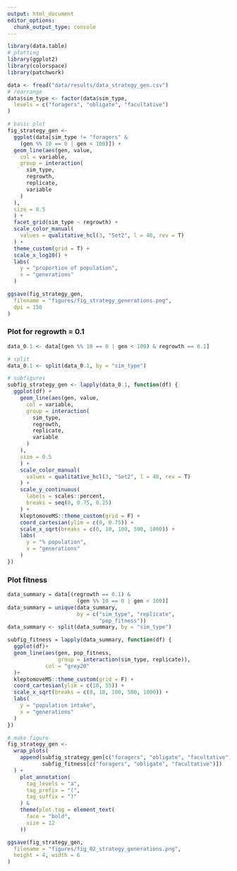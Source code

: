 ```yaml
---
output: html_document
editor_options: 
  chunk_output_type: console
---
```


```r
library(data.table)
# plotting
library(ggplot2)
library(colorspace)
library(patchwork)
```

```r
data <- fread("data/results/data_strategy_gen.csv")
# rearrange
data$sim_type <- factor(data$sim_type,
  levels = c("foragers", "obligate", "facultative")
)
```

```r
# basic plot
fig_strategy_gen <-
  ggplot(data[sim_type != "foragers" &
    (gen %% 10 == 0 | gen < 100)]) +
  geom_line(aes(gen, value,
    col = variable,
    group = interaction(
      sim_type,
      regrowth,
      replicate,
      variable
    )
  ),
  size = 0.5
  ) +
  facet_grid(sim_type ~ regrowth) +
  scale_color_manual(
    values = qualitative_hcl(3, "Set2", l = 40, rev = T)
  ) +
  theme_custom(grid = T) +
  scale_x_log10() +
  labs(
    y = "proportion of population",
    x = "generations"
  )
```

```r
ggsave(fig_strategy_gen,
  filename = "figures/fig_strategy_generations.png",
  dpi = 150
)
```

### Plot for regrowth = 0.1

```r
data_0.1 <- data[(gen %% 10 == 0 | gen < 100) & regrowth == 0.1]

# split
data_0.1 <- split(data_0.1, by = "sim_type")

# subfigures
subfig_strategy_gen <- lapply(data_0.1, function(df) {
  ggplot(df) +
    geom_line(aes(gen, value,
      col = variable,
      group = interaction(
        sim_type,
        regrowth,
        replicate,
        variable
      )
    ),
    size = 0.5
    ) +
    scale_color_manual(
      values = qualitative_hcl(3, "Set2", l = 40, rev = T)
    ) +
    scale_y_continuous(
      labels = scales::percent,
      breaks = seq(0, 0.75, 0.25)
    ) +
    kleptomoveMS::theme_custom(grid = F) +
    coord_cartesian(ylim = c(0, 0.75)) +
    scale_x_sqrt(breaks = c(0, 10, 100, 500, 1000)) +
    labs(
      y = "% population",
      x = "generations"
    )
})
```

### Plot fitness

```r
data_summary = data[(regrowth == 0.1) &
                      (gen %% 10 == 0 | gen < 100)]
data_summary = unique(data_summary, 
                      by = c("sim_type", "replicate",
                             "pop_fitness"))
data_summary <- split(data_summary, by = "sim_type")

subfig_fitness = lapply(data_summary, function(df) {
  ggplot(df)+
  geom_line(aes(gen, pop_fitness,
                group = interaction(sim_type, replicate)),
            col = "grey20"
  )+
  kleptomoveMS::theme_custom(grid = F) +
  coord_cartesian(ylim = c(10, 55)) +
  scale_x_sqrt(breaks = c(0, 10, 100, 500, 1000)) +
  labs(
    y = "population intake",
    x = "generations"
  )
})
```


```r
# make figure
fig_strategy_gen <-
  wrap_plots(
    append(subfig_strategy_gen[c("foragers", "obligate", "facultative")],
           subfig_fitness[c("foragers", "obligate", "facultative")])
  ) +
    plot_annotation(
      tag_levels = "a",
      tag_prefix = "(",
      tag_suffix = ")"
    ) &
    theme(plot.tag = element_text(
      face = "bold",
      size = 12
    ))
```

```r
ggsave(fig_strategy_gen,
  filename = "figures/fig_02_strategy_generations.png",
  height = 4, width = 6
)
```

